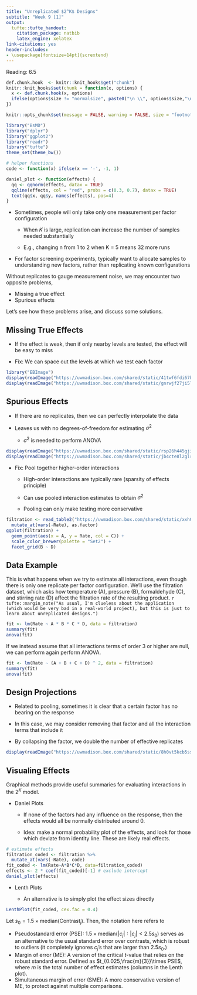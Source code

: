 ```yaml
---
title: "Unreplicated $2^K$ Designs"
subtitle: "Week 9 [1]"
output:
  tufte::tufte_handout:
    citation_package: natbib
    latex_engine: xelatex
link-citations: yes
header-includes:
- \usepackage[fontsize=14pt]{scrextend}
---
```


Reading: 6.5


```r
def.chunk.hook  <- knitr::knit_hooks$get("chunk")
knitr::knit_hooks$set(chunk = function(x, options) {
  x <- def.chunk.hook(x, options)
  ifelse(options$size != "normalsize", paste0("\n \\", options$size,"\n\n", x, "\n\n \\normalsize"), x)
})

knitr::opts_chunk$set(message = FALSE, warning = FALSE, size = "footnotesize", echo = FALSE, fig.height = 4, cache = TRUE)
```

```r
library("BsMD")
library("dplyr")
library("ggplot2")
library("readr")
library("tufte")
theme_set(theme_bw())
```
```r
# helper functions
code <- function(x) ifelse(x == '-', -1, 1)

daniel_plot <- function(effects) { 
  qq <- qqnorm(effects, datax = TRUE)
  qqline(effects, col = "red", probs = c(0.3, 0.7), datax = TRUE)
  text(qq$x, qq$y, names(effects), pos=4)
}
```


* Sometimes, people will only take only one measurement per factor configuration

	* When $K$ is large, replication can increase the number of samples needed
	substantially
	
	*  E.g., changing n from 1 to 2 when K = 5 means 32 more runs
	
* For factor screening experiments, typically want to allocate samples to
understanding new factors, rather than replicating known configurations

Without replicates to gauge measurement noise, we may encounter two opposite problems,

* Missing a true effect
* Spurious effects

Let’s see how these problems arise, and discuss some solutions.

## Missing True Effects

* If the effect is weak, then if only nearby levels are tested, the effect will
be easy to miss

* Fix: We can space out the levels at which we test each factor
```r
library("EBImage")
display(readImage("https://uwmadison.box.com/shared/static/41twf6fdi67knj7xi9eivccxpwo4wu82.png"))
display(readImage("https://uwmadison.box.com/shared/static/gnrwjf27ji5ld239odkmxl3836jy2imd.png"))
```

## Spurious Effects

* If there are no replicates, then we can perfectly interpolate the data

* Leaves us with no degrees-of-freedom for estimating $\sigma^2$

	* $\sigma^2$ is needed to perform ANOVA
	
```r
display(readImage("https://uwmadison.box.com/shared/static/rsp26h445gji26x2fsxr9qrshp1m23vi.png"))
display(readImage("https://uwmadison.box.com/shared/static/jb4cte8l2glri1i845c4ftrzsua5jybp.png"))
```
	
* Fix: Pool together higher-order interactions

	* High-order interactions are typically rare (sparsity of effects principle)
	
	* Can use pooled interaction estimates to obtain $\sigma^2$
	
	* Pooling can only make testing more conservative
	
```r
filtration <- read_table2("https://uwmadison.box.com/shared/static/xxh05ngikmscnddbhg2l3v268jnu4jtc.txt") %>%
  mutate_at(vars(-Rate), as.factor)
ggplot(filtration) +
  geom_point(aes(x = A, y = Rate, col = C)) +
  scale_color_brewer(palette = "Set2") +
  facet_grid(B ~ D)
```

## Data Example

This is what happens when we try to estimate all interactions, even though there
is only one replicate per factor configuration. We'll use the filtration
dataset, which asks how temperature (A), pressure (B), formaldehyde (C), and
stirring rate (D) affect the filtration rate of the resulting product. 
`r tufte::margin_note("As usual, I'm clueless about the application (which would be very bad in a real-world project), but this is just to learn about unreplicated designs.")` 

```r
fit <- lm(Rate ~ A * B * C * D, data = filtration)
summary(fit)
anova(fit)
```
If we instead assume that all interactions terms of order 3 or higher are null,
we can perform again perform ANOVA.

```r
fit <- lm(Rate ~ (A + B + C + D) ^ 2, data = filtration)
summary(fit)
anova(fit)
```

## Design Projections

* Related to pooling, sometimes it is clear that a certain factor has no bearing
on the response

* In this case, we may consider removing that factor and all the interaction
terms that include it

* By collapsing the factor, we double the number of effective replicates
```r
display(readImage("https://uwmadison.box.com/shared/static/8h0vt5kcb5ss0l9dlghsswnpf88q8267.png"))
```

## Visualing Effects

Graphical methods provide useful summaries for evaluating interactions in the $2^K$ model.

* Daniel Plots

  * If none of the factors had any influence on the response, then the effects
  would all be normally distributed around 0.
  
  * Idea: make a normal probability plot of the effects, and look for those which
  deviate from identity line. These are likely real effects.
  
```r
# estimate effects
filtration_coded <- filtration %>%
  mutate_at(vars(-Rate), code)
fit_coded <- lm(Rate~A*B*C*D, data=filtration_coded)
effects <- 2 * coef(fit_coded)[-1] # exclude intercept
daniel_plot(effects)
```

* Lenth Plots

  * An alternative is to simply plot the effect sizes directly
  
```r
LenthPlot(fit_coded, cex.fac = 0.4)
```

Let $s_0 = 1.5 \times \text{median}\left(\text{Contrast}_j\right)$.  Then, the
notation here refers to

* Pseudostandard error (PSE): $1.5 \times \text{median}\left(\left|c_j\right| :
\left|c_j\right| < 2.5 s_0\right)$ serves as an alternative to the usual
standard error over contrasts, which is robust to outliers (it completely
ignores $c_j$'s that are larger than $2.5 s_0$.)
* Margin of error (ME): A version of the critical $t$-value that relies on the
robust standard error. Defined as $t_{0.025,\frac{m}{3}}\times PSE$, where $m$
is the total number of effect estimates (columns in the Lenth plot).
* Simultaneous margin of error (SME): A more conservative version of ME, to
protect against multiple comparisons. 